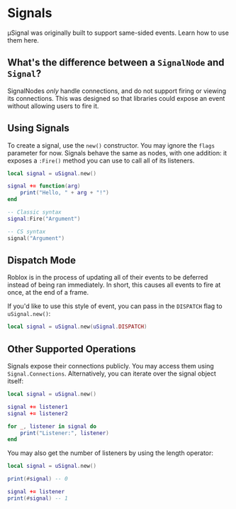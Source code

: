 # Signals

μSignal was originally built to support same-sided events. Learn how to use them here.

## What's the difference between a `SignalNode` and `Signal`?

SignalNodes *only* handle connections, and do not support firing or viewing its connections.
This was designed so that libraries could expose an event without allowing users to fire it.

## Using Signals

To create a signal, use the `new()` constructor. You may ignore the `flags` parameter for now.
Signals behave the same as nodes, with one addition: it exposes a `:Fire()` method you can use to call
all of its listeners.

```lua
local signal = uSignal.new()

signal += function(arg)
    print("Hello, " + arg + "!")
end

-- Classic syntax
signal:Fire("Argument")

-- CS syntax
signal("Argument")
```

## Dispatch Mode

Roblox is in the process of updating all of their events to be deferred instead of being ran immediately.
In short, this causes all events to fire at once, at the end of a frame.

If you'd like to use this style of event, you can pass in the `DISPATCH` flag to `uSignal.new()`: 

```lua
local signal = uSignal.new(uSignal.DISPATCH)
```

## Other Supported Operations

Signals expose their connections publicly. You may access them using `Signal.Connections`. Alternatively,
you can iterate over the signal object itself:

```lua
local signal = uSignal.new()

signal += listener1
signal += listener2

for _, listener in signal do
    print("Listener:", listener)
end
```

You may also get the number of listeners by using the length operator:

```lua
local signal = uSignal.new()

print(#signal) -- 0

signal += listener
print(#signal) -- 1
```
